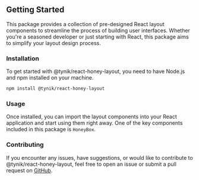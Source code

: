## Getting Started

This package provides a collection of pre-designed React layout components to streamline the process of building user interfaces.
Whether you're a seasoned developer or just starting with React, this package aims to simplify your layout design process.

### Installation

To get started with @tynik/react-honey-layout, you need to have Node.js and npm installed on your machine.

~~~bash
npm install @tynik/react-honey-layout
~~~

### Usage

Once installed, you can import the layout components into your React application and start using them right away.
One of the key components included in this package is `HoneyBox`.

### Contributing
If you encounter any issues, have suggestions, or would like to contribute to @tynik/react-honey-layout,
feel free to open an issue or submit a pull request on [GitHub](https://github.com/Tynik/react-honey-layout/issues).